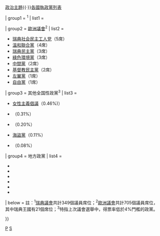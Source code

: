 {{Navbox
| name       = 瑞典政黨
| title      = {{Flagicon|SWE}} [[瑞典政黨]]
| state      = {{{state<includeonly>|autocollapse</includeonly>}}}
| listclass  = hlist
| groupstyle = width:20em; padding-right:1em;

| above      = [[瑞典政黨]]{{·}}[[Portal:政治|政治主題]]{{·}}[[各國執政黨列表]]

| group1     = {{nowrap|[[瑞典議會]]}}<sup>1</sup>
| list1      = {{Navbox subgroup
  | group1     = {{nowrap|[[洛夫文內閣|執政聯盟]]<small>（[[少數派政府]]）</small>}}
  | list1      = 
* [[瑞典社会民主工人党]]（100席）
* [[綠色環境黨]]（16席）
  | group2     = 反對黨
  | list2      = 
* [[溫和聯合黨]]（70席）
* [[瑞典民主黨]]（62席）
* [[中間黨 (瑞典)|中間黨]]（31席）
* [[左翼党 (瑞典)|左翼黨]]（28席）
* [[基督教民主黨 (瑞典)|基督教民主黨]]（22席）
* [[自由黨 (瑞典)|自由黨]]（20席）
  }}

| group2     = [[歐洲議會]]<sup>2</sup>
| list2      = 
* [[瑞典社会民主工人党]]（5席）
* [[溫和聯合黨]]（4席）
* [[瑞典民主黨]]（3席）
* [[綠色環境黨]]（3席）
* [[中間黨 (瑞典)|中間黨]]（2席）
* [[基督教民主黨 (瑞典)|基督教民主黨]]（2席）
* [[左翼党 (瑞典)|左翼黨]]（1席）
* [[自由黨 (瑞典)|自由黨]]（1席）

| group3     = 其他全国性政黨<sup>3</sup>
| list3      = 
* [[女性主義倡議]]（0.46%)）
* {{Link-en|争取瑞典替代|Alternative for Sweden}}（0.31%）
* {{Link-en|公民聯盟 (瑞典)|Citizens' Coalition|公民聯盟}}（0.20%）
* [[海盗党 (瑞典)|海盜黨]]（0.11%）
* {{Link-en|直接民主人士|Direct Democrats (Sweden)}}（0.08%）

| group4     = 地方政黨
| list4      = 
* {{Link-en|民主黨 (哥德堡)|Democrats (Gothenburg political party)|民主黨}}
* {{Link-en|衛生保健黨|Health Care Party}}
* {{Link-en|獨立農村黨 (瑞典)|Independent Rural Party (Sweden)|獨立農村黨}}
* {{Link-en|金錢醫療黨|Vård för pengarna}}
* {{Link-en|工人黨 (瑞典)|Workers' Party (Sweden)|工人黨}}
* {{Link-en|厄勒布魯黨|Örebro Party}}

| below      = 註：<sup>1</sup>[[瑞典議會]]共計349個議員席位；<sup>2</sup>[[歐洲議會]]共計705個議員席位，其中瑞典王國有21個席位；<sup>3</sup>特指上次議會選舉中，得票率低於4%門檻的政黨。

}}<noinclude>{{collapsible option}}
[[Category:瑞典模板|P]]
[[Category:欧洲政党模板|S]]</noinclude>